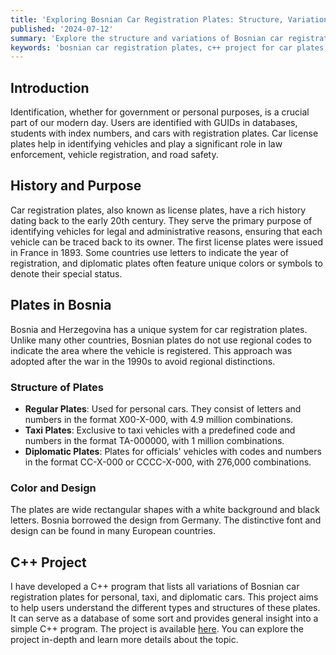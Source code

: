 ```yaml
---
title: 'Exploring Bosnian Car Registration Plates: Structure, Variations, and a Unique C++ Project'
published: '2024-07-12'
summary: 'Explore the structure and variations of Bosnian car registration plates, learn cool facts, and discover a unique C++ project that lists all possible plate variations. Check out our GitHub repository for more details.'
keywords: 'bosnian car registration plates, c++ project for car plates, bosnia and herzegovina vehicle plates, taxi and diplomatic plates in bosnia, car registration plate structure, bosnian vehicle identification, car plates variations, github car plates project'
---
```


## Introduction

Identification, whether for government or personal purposes, is a crucial part of our modern day. Users are identified with GUIDs in databases, students with index numbers, and cars with registration plates. Car license plates help in identifying vehicles and play a significant role in law enforcement, vehicle registration, and road safety.

## History and Purpose

Car registration plates, also known as license plates, have a rich history dating back to the early 20th century. They serve the primary purpose of identifying vehicles for legal and administrative reasons, ensuring that each vehicle can be traced back to its owner. The first license plates were issued in France in 1893. Some countries use letters to indicate the year of registration, and diplomatic plates often feature unique colors or symbols to denote their special status.

## Plates in Bosnia

Bosnia and Herzegovina has a unique system for car registration plates. Unlike many other countries, Bosnian plates do not use regional codes to indicate the area where the vehicle is registered. This approach was adopted after the war in the 1990s to avoid regional distinctions.

### Structure of Plates

- **Regular Plates**: Used for personal cars. They consist of letters and numbers in the format X00-X-000, with 4.9 million combinations.
- **Taxi Plates**: Exclusive to taxi vehicles with a predefined code and numbers in the format TA-000000, with 1 million combinations.
- **Diplomatic Plates**: Plates for officials' vehicles with codes and numbers in the format CC-X-000 or CCCC-X-000, with 276,000 combinations.

### Color and Design

The plates are wide rectangular shapes with a white background and black letters. Bosnia borrowed the design from Germany. The distinctive font and design can be found in many European countries.

## C++ Project

I have developed a C++ program that lists all variations of Bosnian car registration plates for personal, taxi, and diplomatic cars. This project aims to help users understand the different types and structures of these plates. It can serve as a database of some sort and provides general insight into a simple C++ program. The project is available [here](https://bakir.dev/blog/exploring-bosnian-car-registration-plates-structure-variations-unique-cpp-project). You can explore the project in-depth and learn more details about the topic.
